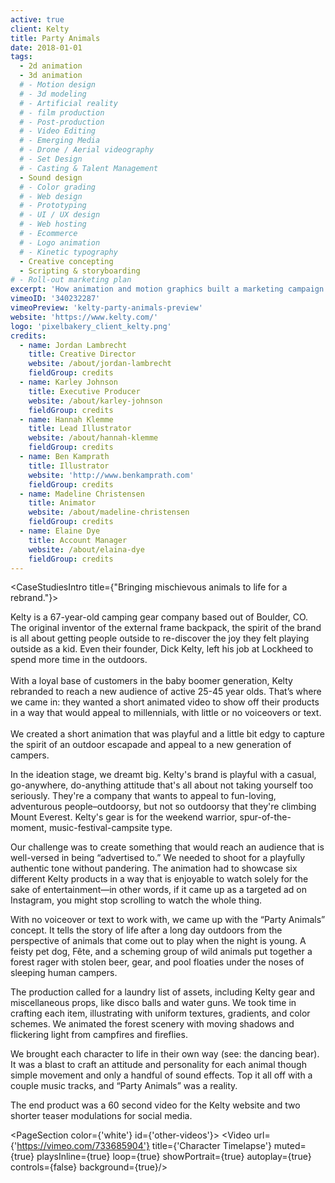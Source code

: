 ```yaml
---
active: true
client: Kelty
title: Party Animals
date: 2018-01-01
tags:
  - 2d animation
  - 3d animation
  # - Motion design
  # - 3d modeling
  # - Artificial reality
  # - film production
  # - Post-production
  # - Video Editing
  # - Emerging Media
  # - Drone / Aerial videography
  # - Set Design
  # - Casting & Talent Management
  - Sound design
  # - Color grading
  # - Web design
  # - Prototyping
  # - UI / UX design
  # - Web hosting
  # - Ecommerce
  # - Logo animation
  # - Kinetic typography
  - Creative concepting
  - Scripting & storyboarding
# - Roll-out marketing plan
excerpt: 'How animation and motion graphics built a marketing campaign that brought to life party animals stealing a camper’s gear that is Kelty.'
vimeoID: '340232287'
vimeoPreview: 'kelty-party-animals-preview'
website: 'https://www.kelty.com/'
logo: 'pixelbakery_client_kelty.png'
credits:
  - name: Jordan Lambrecht
    title: Creative Director
    website: /about/jordan-lambrecht
    fieldGroup: credits
  - name: Karley Johnson
    title: Executive Producer
    website: /about/karley-johnson
    fieldGroup: credits
  - name: Hannah Klemme
    title: Lead Illustrator
    website: /about/hannah-klemme
    fieldGroup: credits
  - name: Ben Kamprath
    title: Illustrator
    website: 'http://www.benkamprath.com'
    fieldGroup: credits
  - name: Madeline Christensen
    title: Animator
    website: /about/madeline-christensen
    fieldGroup: credits
  - name: Elaine Dye
    title: Account Manager
    website: /about/elaina-dye
    fieldGroup: credits
---
```


<CaseStudiesIntro title={"Bringing mischievous animals to life for a rebrand."}>

Kelty is a 67-year-old camping gear company based out of Boulder, CO. The original inventor of the external frame backpack, the spirit of the brand is all about getting people outside to re-discover the joy they felt playing outside as a kid. Even their founder, Dick Kelty, left his job at Lockheed to spend more time in the outdoors. <br/> <br/>With a loyal base of customers in the baby boomer generation, Kelty rebranded to reach a new audience of active 25-45 year olds. That’s where we came in: they wanted a short animated video to show off their products in a way that would appeal to millennials, with little or no voiceovers or text. <br/> <br/> We created a short animation that was playful and a little bit edgy to capture the spirit of an outdoor escapade and appeal to a new generation of campers.

</CaseStudiesIntro>
<CaseStudiesDescription textColor={'cream'} bgColor={'pink-lighter'} headerColor={'pink'} header={'Process'}>

In the ideation stage, we dreamt big. Kelty's brand is playful with a casual, go-anywhere, do-anything attitude that's all about not taking yourself too seriously. They're a company that wants to appeal to fun-loving, adventurous people–outdoorsy, but not so outdoorsy that they're climbing Mount Everest. Kelty's gear is for the weekend warrior, spur-of-the-moment, music-festival-campsite type.

Our challenge was to create something that would reach an audience that is well-versed in being “advertised to.” We needed to shoot for a playfully authentic tone without pandering. The animation had to showcase six different Kelty products in a way that is enjoyable to watch solely for the sake of entertainment—in other words, if it came up as a targeted ad on Instagram, you might stop scrolling to watch the whole thing.

With no voiceover or text to work with, we came up with the “Party Animals” concept. It tells the story of life after a long day outdoors from the perspective of animals that come out to play when the night is young. A feisty pet dog, Fête, and a scheming group of wild animals put together a forest rager with stolen beer, gear, and pool floaties under the noses of sleeping human campers.

The production called for a laundry list of assets, including Kelty gear and miscellaneous props, like disco balls and water guns. We took time in crafting each item, illustrating with uniform textures, gradients, and color schemes. We animated the forest scenery with moving shadows and flickering light from campfires and fireflies.

We brought each character to life in their own way (see: the dancing bear). It was a blast to craft an attitude and personality for each animal though simple movement and only a handful of sound effects. Top it all off with a couple music tracks, and “Party Animals” was a reality.

The end product was a 60 second video for the Kelty website and two shorter teaser modulations for social media.

</CaseStudiesDescription>

<PageSection color={'white'} id={'other-videos'}>
  <InnerWrapper>
  <Video url={'https://vimeo.com/733685904'} title={'Character Timelapse'} muted={true} playsInline={true} loop={true} showPortrait={true} autoplay={true} controls={false} background={true}/>
  </InnerWrapper>
</PageSection>

